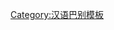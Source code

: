 {{User language-4|zh-qiong|偌嗼用户'''[[:Category:Zh-qiong 使用者|海南话]]'''讲得'''[[:Category:Zh-qiong-4 使用者|無錯]]'''。|海南话|12|9}}<noinclude>[[Category:汉语巴别模板]]</noinclude>